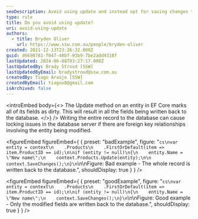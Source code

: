 ```yaml
---
seoDescription: Avoid using update and instead opt for saving changes to minimize locking issues in the database when modifying entities with foreign key relationships.
type: rule
title: Do you avoid using update?
uri: avoid-using-update
authors:
  - title: Bryden Oliver
    url: https://www.ssw.com.au/people/bryden-oliver
created: 2021-12-13T23:26:32.000Z
guid: d6698781-f047-48bf-93b9-7be2add4318f
lastUpdated: 2024-06-08T03:27:17.000Z
lastUpdatedBy: Brady Stroud [SSW]
lastUpdatedByEmail: bradystroud@ssw.com.au
createdBy: Tiago Araújo [SSW]
createdByEmail: tiagov8@gmail.com
isArchived: false
---
```


<introEmbed
  body={<>
The Update method on an entity in EF Core marks all of its fields as dirty. This will result in all the fields being written back to the database.
  </>}
/>
Writing the entire record to the database can cause locking issues in the database server if there are foreign key relationships involving the entity being modified.

<figureEmbed figureEmbed={ {
  preset: "badExample",
  figure: "```cs\nvar entity = context\n    .Products\n    .FirstOrDefault(item => item.ProductID == id);\n\nif (entity != null)\n{\n    entity.Name = \"New name\";\n    context.Products.Update(entity);\n\n    context.SaveChanges();\n}\n```\n\nFigure: Bad example - The whole record is written back to the database.",
  shouldDisplay: true
} } />


<figureEmbed figureEmbed={ {
  preset: "goodExample",
  figure: "```cs\nvar entity = context\n    .Products\n    .FirstOrDefault(item => item.ProductID == id);\n\nif (entity != null)\n{\n    entity.Name = \"New name\";\n    context.SaveChanges();\n}\n```\n\nFigure: Good example - Only the modified fields are written back to the database.",
  shouldDisplay: true
} } />
